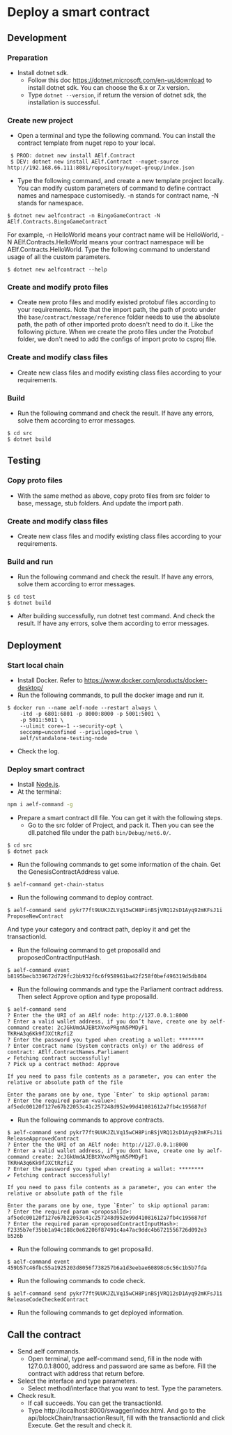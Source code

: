 # Deploy a smart contract

## Development

### Preparation

- Install dotnet sdk.
  - Follow this doc https://dotnet.microsoft.com/en-us/download to install dotnet sdk. You can choose the 6.x or 7.x version.
  - Type `dotnet --version`, if return the version of dotnet sdk, the installation is successful.

### Create new project

- Open a terminal and type the following command. You can install the contract template from nuget repo to your local.

```
 $ PROD: dotnet new install AElf.Contract
 $ DEV: dotnet new install AElf.Contract --nuget-source http://192.168.66.111:8081/repository/nuget-group/index.json
```

- Type the following command, and create a new template project locally. You can modify custom parameters of command to define contract names and namespace customisedly. -n stands for contract name, -N stands for namespace.

```
$ dotnet new aelfcontract -n BingoGameContract -N AElf.Contracts.BingoGameContract
```

For example, -n HelloWorld means your contract name will be HelloWorld, -N AElf.Contracts.HelloWorld means your contract namespace will be AElf.Contracts.HelloWorld.
Type the following command to understand usage of all the custom parameters.

```
$ dotnet new aelfcontract --help
```

### Create and modify proto files

- Create new proto files and modify existed protobuf files according to your requirements. Note that the import path, the path of proto under the `base/contract/message/reference` folder needs to use the absolute path, the path of other imported proto doesn't need to do it. Like the following picture. When we create the proto files under the Protobuf folder, we don't need to add the configs of import proto to csproj file.

### Create and modify class files

- Create new class files and modify existing class files according to your requirements.

### Build

- Run the following command and check the result. If have any errors, solve them according to error messages.

```
$ cd src
$ dotnet build
```

## Testing

### Copy proto files

- With the same method as above, copy proto files from src folder to base, message, stub folders. And update the import path.

### Create and modify class files

- Create new class files and modify existing class files according to your requirements.

### Build and run

- Run the following command and check the result. If have any errors, solve them according to error messages.

```
$ cd test
$ dotnet build
```

- After building successfully, run dotnet test command. And check the result. If have any errors, solve them according to error messages.

## Deployment

### Start local chain

- Install Docker. Refer to https://www.docker.com/products/docker-desktop/
- Run the following commands, to pull the docker image and run it.

```
$ docker run --name aelf-node --restart always \
    -itd -p 6801:6801 -p 8000:8000 -p 5001:5001 \
    -p 5011:5011 \
    --ulimit core=-1 --security-opt \
    seccomp=unconfined --privileged=true \
    aelf/standalone-testing-node
```

- Check the log.

### Deploy smart contract

- Install [Node.js](https://nodejs.org/en/download).
- At the terminal:

```sh copy
npm i aelf-command -g
```

- Prepare a smart contract dll file. You can get it with the following steps.
  - Go to the src folder of Project, and pack it. Then you can see the dll.patched file under the path `bin/Debug/net6.0/`.

```
$ cd src
$ dotnet pack
```

- Run the following commands to get some information of the chain. Get the GenesisContractAddress value.

```
$ aelf-command get-chain-status
```

- Run the following command to deploy contract.

```
$ aelf-command send pykr77ft9UUKJZLVq15wCH8PinBSjVRQ12sD1Ayq92mKFsJ1i ProposeNewContract
```

And type your category and contract path, deploy it and get the transactionId.

- Run the following command to get proposalId and proposedContractInputHash.

```
$ aelf-command event b8195becb339672d729fc2bb932f6c6f958961ba42f258f0bef496319d5db804
```

- Run the following commands and type the Parliament contract address. Then select Approve option and type proposalId.

```
$ aelf-command send
? Enter the the URI of an AElf node: http://127.0.0.1:8000
? Enter a valid wallet address, if you don’t have, create one by aelf-command create: 2cJGkUmdAJEBtXVxoPRgnN5PMDyF1
TKRHA3q6Kk9fJXCtRzfiZ
? Enter the password you typed when creating a wallet: ********
? Enter contract name (System contracts only) or the address of contract: AElf.ContractNames.Parliament
✔ Fetching contract successfully!
? Pick up a contract method: Approve

If you need to pass file contents as a parameter, you can enter the relative or absolute path of the file

Enter the params one by one, type `Enter` to skip optional param:
? Enter the required param <value>: af5edc00120f127e67b22053c41c257248d952e99d41081612a7fb4c195687df
```

- Run the following commands to approve contracts.

```
$ aelf-command send pykr77ft9UUKJZLVq15wCH8PinBSjVRQ12sD1Ayq92mKFsJ1i ReleaseApprovedContract
? Enter the the URI of an AElf node: http://127.0.0.1:8000
? Enter a valid wallet address, if you dont have, create one by aelf-command create: 2cJGkUmdAJEBtXVxoPRgnN5PMDyF1
TKRHA3q6Kk9fJXCtRzfiZ
? Enter the password you typed when creating a wallet: ********
✔ Fetching contract successfully!

If you need to pass file contents as a parameter, you can enter the relative or absolute path of the file

Enter the params one by one, type `Enter` to skip optional param:
? Enter the required param <proposalId>: af5edc00120f127e67b22053c41c257248d952e99d41081612a7fb4c195687df
? Enter the required param <proposedContractInputHash>: f2335b7ef35bb1a94c188c0e62206f87491c4a47ac9ddc4b6721556726d092e3
b526b
```

- Run the following commands to get proposalId.

```
$ aelf-command event 459b57c46fbc55a1925203d8056f738257b6a1d3eebae60898c6c56c1b5b7fda
```

- Run the following commands to code check.

```
$ aelf-command send pykr77ft9UUKJZLVq15wCH8PinBSjVRQ12sD1Ayq92mKFsJ1i ReleaseCodeCheckedContract
```

- Run the following commands to get deployed information.

## Call the contract

- Send aelf commands.
  - Open terminal, type aelf-command send, fill in the node with 127.0.0.1:8000, address and password are same as before. Fill the contract with address that return before.
- Select the interface and type parameters.
  - Select method/interface that you want to test. Type the parameters.
- Check result.
  - If call succeeds. You can get the transactionId.
  - Type http://localhost:8000/swagger/index.html. And go to the api/blockChain/transactionResult, fill with the transactionId and click Execute. Get the result and check it.
